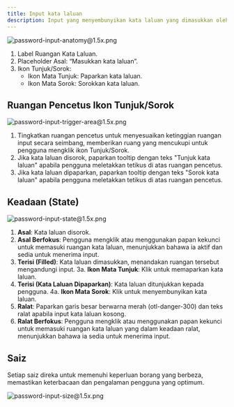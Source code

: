```yaml
---
title: Input kata laluan
description: Input yang menyembunyikan kata laluan yang dimasukkan oleh pengguna dengan selamat, memastikan privasi. Ia biasanya termasuk pilihan untuk menukar keterlihatan kata laluan.
---
```


![password-input-anatomy@1.5x.png](/design/password-input-anatomy1.5x.png)

1. Label Ruangan Kata Laluan.
2. Placeholder Asal: “Masukkan kata laluan”.
3. Ikon Tunjuk/Sorok:
   - Ikon Mata Tunjuk: Paparkan kata laluan.
   - Ikon Mata Sorok: Sorokkan kata laluan.

## Ruangan Pencetus Ikon Tunjuk/Sorok

![password-input-trigger-area@1.5x.png](/design/password-input-trigger-area1.5x.png)

1. Tingkatkan ruangan pencetus untuk menyesuaikan ketinggian ruangan input secara seimbang, memberikan ruang yang mencukupi untuk pengguna mengklik ikon Tunjuk/Sorok.
2. Jika kata laluan disorok, paparkan tooltip dengan teks "Tunjuk kata laluan" apabila pengguna meletakkan tetikus di atas ruangan pencetus.
3. Jika kata laluan dipaparkan, paparkan tooltip dengan teks "Sorok kata laluan" apabila pengguna meletakkan tetikus di atas ruangan pencetus.

## Keadaan (State)

![password-input-state@1.5x.png](/design/password-input-state1.5x.png)

1. **Asal**: Kata laluan disorok.
2. **Asal Berfokus**: Pengguna mengklik atau menggunakan papan kekunci untuk memasuki ruangan kata laluan, menunjukkan bahawa ia aktif dan sedia untuk menerima input.
3. **Terisi (Filled)**: Kata laluan dimasukkan, menandakan ruangan tersebut mengandungi input.
   3a. **Ikon Mata Tunjuk**: Klik untuk memaparkan kata laluan.
4. **Terisi (Kata Laluan Dipaparkan)**: Kata laluan ditunjukkan kepada pengguna.
   4a. **Ikon Mata Sorok**: Klik untuk menyembunyikan kata laluan.
5. **Ralat**: Paparkan garis besar berwarna merah (otl-danger-300) dan teks ralat apabila input kata laluan kosong.
6. **Ralat Berfokus**: Pengguna mengklik atau menggunakan papan kekunci untuk memasuki ruangan kata laluan yang dalam keadaan ralat, menunjukkan bahawa ia sedia untuk menerima input.

## Saiz

Setiap saiz direka untuk memenuhi keperluan borang yang berbeza, memastikan keterbacaan dan pengalaman pengguna yang optimum.

![password-input-size@1.5x.png](/design/password-input-size1.5x.png)
